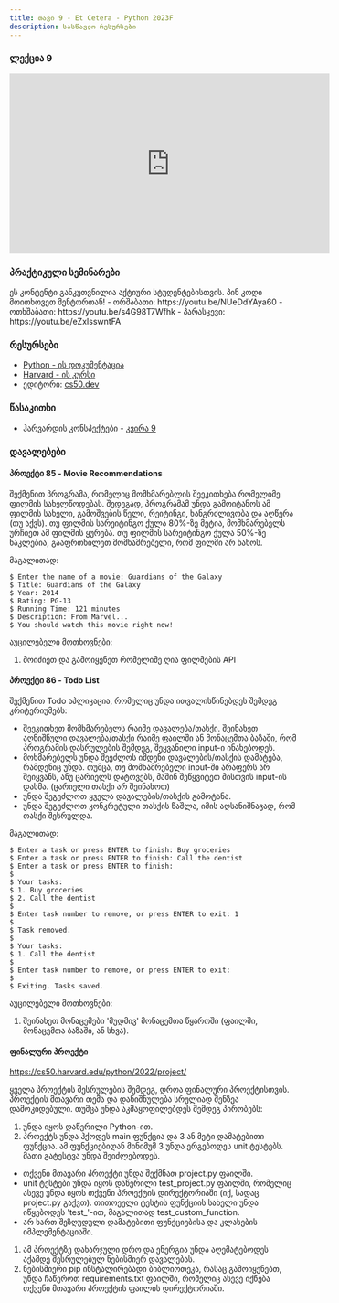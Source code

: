 ```yaml
---
title: თავი 9 - Et Cetera - Python 2023F
description: სასწავლო რესურსები
---
```


### ლექცია 9
<iframe width="560" height="315" src="https://www.youtube.com/embed/-yZYNMZPpyo" title="YouTube video player" frameborder="0" allow="accelerometer; autoplay; clipboard-write; encrypted-media; gyroscope; picture-in-picture; web-share" allowfullscreen></iframe>

### პრაქტიკული სემინარები

<Card>
<PinCodeProtectedContent>
    <Locked>
        ეს კონტენტი განკუთვნილია აქტიური სტუდენტებისთვის.
        პინ კოდი მოითხოვეთ მენტორთან!
    </Locked>
    <Unlocked>
        - ორშაბათი: https://youtu.be/NUeDdYAya60
        - ოთხშაბათი: https://youtu.be/s4G98T7Wfhk
        - პარასკევი: https://youtu.be/eZxIsswntFA
    </Unlocked>
</PinCodeProtectedContent>
</Card>

### რესურსები
- [Python - ის დოკუმენტაცია](https://docs.python.org/3/library/)
- [Harvard - ის კურსი](https://cs50.harvard.edu/python/2022/)
- ედიტორი: [cs50.dev](https://cs50.dev/)

### წასაკითხი
- ჰარვარდის კონსპექტები - [კვირა 9](https://cs50.harvard.edu/python/2022/notes/9/)

### დავალებები

#### პროექტი 85 - Movie Recommendations
შექმენით პროგრამა, რომელიც მომხმარებლის შეეკითხება რომელიმე ფილმის სახელწოდებას.
შედეგად, პროგრამამ უნდა გამოიტანოს ამ ფილმის სახელი, გამოშვების წელი, რეიტინგი, ხანგრძლივობა და აღწერა (თუ აქვს).
თუ ფილმის სარეიტინგო ქულა 80%-ზე მეტია, მომხმარებელს ურჩიეთ ამ ფილმის ყურება. თუ ფილმის სარეიტინგო ქულა 50%-ზე ნაკლებია, გააფრთხილეთ მომხამრებელი, რომ ფილმი არ ნახოს.

მაგალითად:
```shell
$ Enter the name of a movie: Guardians of the Galaxy
$ Title: Guardians of the Galaxy
$ Year: 2014
$ Rating: PG-13
$ Running Time: 121 minutes
$ Description: From Marvel...
$ You should watch this movie right now!
```

აუცილებელი მოთხოვნები:
1. მოიძიეთ და გამოიყენეთ რომელიმე ღია ფილმების API


#### პროექტი 86 - Todo List
შექმენით Todo აპლიკაცია, რომელიც უნდა ითვალისწინებდეს შემდეგ კრიტერიუმებს:
- შეეკითხეთ მომხმარებელს რაიმე დავალება/თასქი. შეინახეთ აღნიშნული დავალება/თასქი რაიმე ფაილში ან მონაცემთა ბაზაში, რომ პროგრამის დასრულების შემდეგ, შეყვანილი input-ი ინახებოდეს.
- მოხმარებელს უნდა შეეძლოს იმდენი დავალების/თასქის დამატება, რამდენიც უნდა. თუმცა, თუ მომხამრებელი input-ში არაფერს არ შეიყვანს, ანუ ცარიელს დატოვებს, მაშინ შეწყვიტეთ მისთვის input-ის დასმა. (ცარიელი თასქი არ შეინახოთ)
- უნდა შეგეძლოთ ყველა დავალების/თასქის გამოტანა.
- უნდა შეგეძლოთ კონკრეტული თასქის წაშლა, იმის აღსანიშნავად, რომ თასქი შესრულდა.

მაგალითად:
```shell
$ Enter a task or press ENTER to finish: Buy groceries
$ Enter a task or press ENTER to finish: Call the dentist
$ Enter a task or press ENTER to finish: 
$
$ Your tasks:
$ 1. Buy groceries
$ 2. Call the dentist
$
$ Enter task number to remove, or press ENTER to exit: 1
$ 
$ Task removed.
$ 
$ Your tasks:
$ 1. Call the dentist
$
$ Enter task number to remove, or press ENTER to exit: 
$
$ Exiting. Tasks saved.
```

აუცილებელი მოთხოვნები:
1. შეინახეთ მონაცემები 'მუდმივ' მონაცემთა წყაროში (ფაილში, მონაცემთა ბაზაში, ან სხვა).



#### ფინალური პროექტი
https://cs50.harvard.edu/python/2022/project/

ყველა პროექტის შესრულების შემდეგ, დროა ფინალური პროექტისთვის. პროექტის მთავარი თემა და დანიშნულება სრულიად შენზეა დამოკიდებული.
თუმცა უნდა აკმაყოფილებდეს შემდეგ პირობებს:
1. უნდა იყოს დაწერილი Python-ით.
1. პროექტს უნდა ჰქოდეს main ფუნქცია და 3 ან მეტი დამატებითი ფუნქცია. ამ ფუნქციებიდან მინიმუმ 3 უნდა ერგებოდეს unit ტესტებს. მათი გატესტვა უნდა შეიძლებოდეს.
- თქვენი მთავარი პროექტი უნდა შექმნათ project.py ფაილში. 
- unit ტესტები უნდა იყოს დაწერილი test_project.py ფაილში, რომელიც ასევე უნდა იყოს თქვენი პროექტის დირექტორიაში (იქ, სადაც project.py გაქვთ). თითოეული ტესტის ფუნქციის სახელი უნდა იწყებოდეს 'test_'-ით, მაგალითად test_custom_function.
- არ ხართ შეზღუდული დამატებითი ფუნქციებისა და კლასების იმპლემენტაციაში.
1. ამ პროექტზე დახარჯული დრო და ენერგია უნდა აღემატებოდეს აქამდე შესრულებულ ნებისმიერ დავალებას.
1. ნებისმიერი pip ინსტალირებადი ბიბლიოთეკა, რასაც გამოიყენებთ, უნდა ჩაწეროთ requirements.txt ფაილში, რომელიც ასევე იქნება თქვენი მთავარი პროექტის ფაილის დირექტორიაში.


